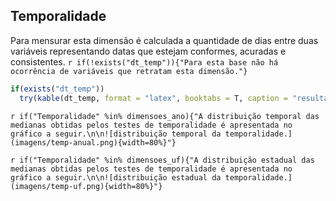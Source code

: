 ## Temporalidade

Para mensurar esta dimensão é calculada a quantidade de dias entre duas variáveis representando datas que estejam conformes, acuradas e consistentes. 
`r if(!exists("dt_temp")){"Para esta base não há ocorrência de variáveis que retratam esta dimensão."}`

```r
if(exists("dt_temp"))
  try(kable(dt_temp, format = "latex", booktabs = T, caption = "resultados de temporalidade.", align = c('c','l','l','c','c','c')) %>% kable_styling(latex_options = "HOLD_position", font_size = 10) %>% column_spec(column = 1, italic = T) %>% column_spec(column = 2, italic = T) %>% column_spec(column = 3, italic = T), silent = T)
```

`r if("Temporalidade" %in% dimensoes_ano){"A distribuição temporal das medianas obtidas pelos testes de temporalidade é apresentada no gráfico a seguir.\n\n![distribuição temporal da temporalidade.](imagens/temp-anual.png){width=80%}"}`

`r if("Temporalidade" %in% dimensoes_uf){"A distribuição estadual das medianas obtidas pelos testes de temporalidade é apresentada no gráfico a seguir.\n\n![distribuição estadual da temporalidade.](imagens/temp-uf.png){width=80%}"}`